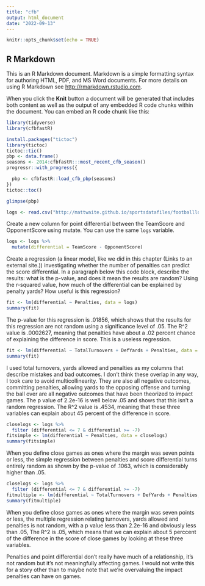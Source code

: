 ```yaml
---
title: "cfb"
output: html_document
date: "2022-09-13"
---
```


```r
knitr::opts_chunk$set(echo = TRUE)
```

## R Markdown

This is an R Markdown document. Markdown is a simple formatting syntax for authoring HTML, PDF, and MS Word documents. For more details on using R Markdown see <http://rmarkdown.rstudio.com>.

When you click the **Knit** button a document will be generated that includes both content as well as the output of any embedded R code chunks within the document. You can embed an R code chunk like this:

```r
library(tidyverse)
library(cfbfastR)
```
```r
install.packages("tictoc")
library(tictoc)
tictoc::tic()
pbp <- data.frame()
seasons <- 2014:cfbfastR:::most_recent_cfb_season()
progressr::with_progress({

  pbp <- cfbfastR::load_cfb_pbp(seasons)
})
tictoc::toc()
```

```r
glimpse(pbp)
```

```r
logs <- read.csv("http://mattwaite.github.io/sportsdatafiles/footballlogs1121.csv")
```

Create a new column for point differential between the TeamScore and OpponentScore using mutate. You can use the same `logs` variable.

```r
logs <- logs %>% 
  mutate(differential = TeamScore - OpponentScore)
```

Create a regression (a linear model, like we did in this chapter (Links to an external site.)) investigating whether the number of penalties can predict the score differential. In a paragraph below this code block, describe the results: what is the p-value, and does it mean the results are random? Using the r-squared value, how much of the differential can be explained by penalty yards? How useful is this regression?

```r
fit <- lm(differential ~ Penalties, data = logs)
summary(fit)
```
The p-value for this regression is .01856, which shows that the results for this regression are not random using a significance level of .05. The R^2 value is .0002627, meaning that penalties have about a .02 percent chance of explaining the difference in score. This is a useless regression. 


```r
fit <- lm(differential ~ TotalTurnovers + DefYards + Penalties, data = logs)
summary(fit)
```
I used total turnovers, yards allowed and penalties as my columns that describe mistakes and bad outcomes. I don't think these overlap in any way, I took care to avoid multicollinearity. They are also all negative outcomes, committing penalties, allowing yards to the opposing offense and turning the ball over are all negative outcomes that have been theorized to impact games. The p value of 2.2e-16 is well below .05 and shows that this isn't a random regression. The R^2 value is .4534, meaning that these three variables can explain about 45 percent of the difference in score. 


```r
closelogs <- logs %>% 
  filter (differential <= 7 & differential >= -7)
fitsimple <- lm(differential ~ Penalties, data = closelogs)
summary(fitsimple)
```
When you define close games as ones where the margin was seven points or less, the simple regression between penalties and score differential turns entirely random as shown by the p-value of .1063, which is considerably higher than .05. 
```r
closelogs <- logs %>% 
  filter (differential <= 7 & differential >= -7)
fitmultiple <- lm(differential ~ TotalTurnovers + DefYards + Penalties, data = closelogs)
summary(fitmultiple)
```
When you define close games as ones where the margin was seven points or less, the multiple regression relating turnovers, yards allowed and penalties is not random, with a p value less than 2.2e-16 and obviously less than .05, The R^2 is .05, which means that we can explain about 5 perccent of the difference in the score of close games by looking at these three variables. 

Penalties and point differential don't really have much of a relationship, it's not random but it's not meaningfully affecting games. I would not write this for a story other than to maybe note that we're overvaluing the impact penalties can have on games.  